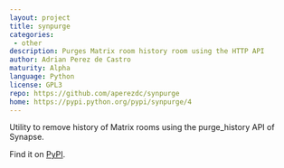 ```yaml
---
layout: project
title: synpurge
categories: 
 - other
description: Purges Matrix room history room using the HTTP API
author: Adrian Perez de Castro
maturity: Alpha
language: Python
license: GPL3
repo: https://github.com/aperezdc/synpurge
home: https://pypi.python.org/pypi/synpurge/4
---
```


Utility to remove history of Matrix rooms using the purge_history API of Synapse.

Find it on [PyPI](https://pypi.python.org/pypi/synpurge/4).


